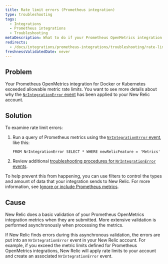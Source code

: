 ```yaml
---
title: Rate limit errors (Prometheus integration)
type: troubleshooting
tags:
  - Integrations
  - Prometheus integrations
  - Troubleshooting
metaDescription: What to do if your Prometheus OpenMetrics integration for Docker or Kubernetes exceeded allowable metric rate limits for your New Relic account.
redirects:
  - /docs/integrations/prometheus-integrations/troubleshooting/rate-limit-errors-prometheus-integration
freshnessValidatedDate: never
---
```


## Problem

Your Prometheus OpenMetrics integration for Docker or Kubernetes exceeded allowable metric rate limits. You want to see more details about why the [`NrIntegrationError` event](/docs/telemetry-data-platform/manage-data/nrintegrationerror) has been applied to your New Relic account.

## Solution

To examine rate limit errors:

1. Run a query of Prometheus metrics using the [`NrIntegrationError` event](/docs/telemetry-data-platform/manage-data/nrintegrationerror), like this:

   ```
   FROM NrIntegrationError SELECT * WHERE newRelicFeature = 'Metrics'
   ```
2. Review additional [troubleshooting procedures for `NrIntegrationError` events](/docs/data-ingest-apis/get-data-new-relic/metric-api/troubleshoot-nrintegrationerror-events).

To help prevent this from happening, you can use filters to control the types and amount of data that your integration sends to New Relic. For more information, see [Ignore or include Prometheus metrics](/docs/integrations/prometheus-integrations/install-configure/ignore-or-include-prometheus-metrics).

## Cause

New Relic does a basic validation of your Prometheus OpenMetrics integration metrics when they are submitted. More extensive validation is performed asynchronously when processing the metrics.

If New Relic finds errors during this asynchronous validation, the errors are put into an `NrIntegrationError` event in your New Relic account. For example, if you exceed the metric limits defined for Prometheus OpenMetrics integrations, New Relic will apply rate limits to your account and create an associated `NrIntegrationError` event.
